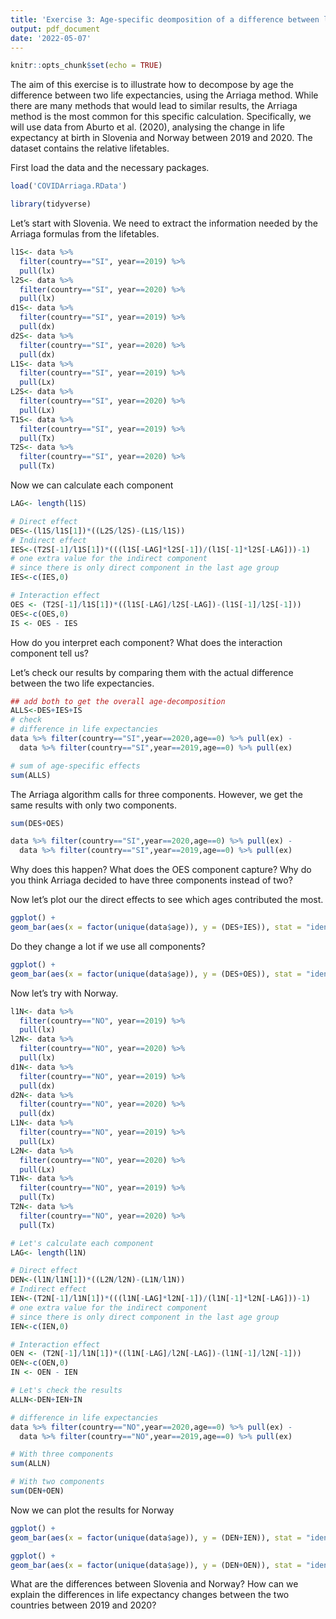 ```yaml
---
title: 'Exercise 3: Age-specific deomposition of a difference between life expectancies'
output: pdf_document
date: '2022-05-07'
---
```


```r
knitr::opts_chunk$set(echo = TRUE)
```

The aim of this exercise is to illustrate how to decompose by age the difference between two life expectancies, using the Arriaga method. While there are many methods that would lead to similar results, the Arriaga method is the most common for this specific calculation. Specifically, we will use data from Aburto et al. (2020), analysing the change in life expectancy at birth in Slovenia and Norway between 2019 and 2020. The dataset contains the relative lifetables.

First load the data and the necessary packages. 

```r
load('COVIDArriaga.RData')

library(tidyverse)
```

Let's start with Slovenia. We need to extract the information needed by the Arriaga formulas from the lifetables.

```r
l1S<- data %>%
  filter(country=="SI", year==2019) %>% 
  pull(lx)
l2S<- data %>%
  filter(country=="SI", year==2020) %>% 
  pull(lx)
d1S<- data %>%
  filter(country=="SI", year==2019) %>% 
  pull(dx)
d2S<- data %>%
  filter(country=="SI", year==2020) %>% 
  pull(dx)
L1S<- data %>%
  filter(country=="SI", year==2019) %>% 
  pull(Lx)
L2S<- data %>%
  filter(country=="SI", year==2020) %>% 
  pull(Lx)
T1S<- data %>%
  filter(country=="SI", year==2019) %>% 
  pull(Tx)
T2S<- data %>%
  filter(country=="SI", year==2020) %>% 
  pull(Tx)
```

Now we can calculate each component

```r
LAG<- length(l1S)

# Direct effect
DES<-(l1S/l1S[1])*((L2S/l2S)-(L1S/l1S))
# Indirect effect
IES<-(T2S[-1]/l1S[1])*(((l1S[-LAG]*l2S[-1])/(l1S[-1]*l2S[-LAG]))-1)
# one extra value for the indirect component
# since there is only direct component in the last age group
IES<-c(IES,0)

# Interaction effect
OES <- (T2S[-1]/l1S[1])*((l1S[-LAG]/l2S[-LAG])-(l1S[-1]/l2S[-1]))
OES<-c(OES,0)
IS <- OES - IES
```

How do you interpret each component? What does the interaction component tell us?

Let's check our results by comparing them with the actual difference between the two life expectancies.

```r
## add both to get the overall age-decomposition
ALLS<-DES+IES+IS
# check
# difference in life expectancies
data %>% filter(country=="SI",year==2020,age==0) %>% pull(ex) - 
  data %>% filter(country=="SI",year==2019,age==0) %>% pull(ex)

# sum of age-specific effects
sum(ALLS)
```

The Arriaga algorithm calls for three components. However, we get the same results  with only two components. 

```r
sum(DES+OES)

data %>% filter(country=="SI",year==2020,age==0) %>% pull(ex) - 
  data %>% filter(country=="SI",year==2019,age==0) %>% pull(ex)
```

Why does this happen? What does the OES component capture? Why do you think Arriaga decided to have three components instead of two?

Now let's plot our the direct effects to see which ages contributed the most.

```r
ggplot() +
geom_bar(aes(x = factor(unique(data$age)), y = (DES+IES)), stat = "identity")
```

Do they change a lot if we use all components?

```r
ggplot() +
geom_bar(aes(x = factor(unique(data$age)), y = (DES+OES)), stat = "identity")
```

Now let's try with Norway.

```r

l1N<- data %>%
  filter(country=="NO", year==2019) %>% 
  pull(lx)
l2N<- data %>%
  filter(country=="NO", year==2020) %>% 
  pull(lx)
d1N<- data %>%
  filter(country=="NO", year==2019) %>% 
  pull(dx)
d2N<- data %>%
  filter(country=="NO", year==2020) %>% 
  pull(dx)
L1N<- data %>%
  filter(country=="NO", year==2019) %>% 
  pull(Lx)
L2N<- data %>%
  filter(country=="NO", year==2020) %>% 
  pull(Lx)
T1N<- data %>%
  filter(country=="NO", year==2019) %>% 
  pull(Tx)
T2N<- data %>%
  filter(country=="NO", year==2020) %>% 
  pull(Tx)

# Let's calculate each component
LAG<- length(l1N)

# Direct effect
DEN<-(l1N/l1N[1])*((L2N/l2N)-(L1N/l1N))
# Indirect effect
IEN<-(T2N[-1]/l1N[1])*(((l1N[-LAG]*l2N[-1])/(l1N[-1]*l2N[-LAG]))-1)
# one extra value for the indirect component
# since there is only direct component in the last age group
IEN<-c(IEN,0)

# Interaction effect
OEN <- (T2N[-1]/l1N[1])*((l1N[-LAG]/l2N[-LAG])-(l1N[-1]/l2N[-1]))
OEN<-c(OEN,0)
IN <- OEN - IEN

# Let's check the results
ALLN<-DEN+IEN+IN

# difference in life expectancies
data %>% filter(country=="NO",year==2020,age==0) %>% pull(ex) - 
  data %>% filter(country=="NO",year==2019,age==0) %>% pull(ex)

# With three components
sum(ALLN)

# With two components
sum(DEN+OEN)
```
Now we can plot the results for Norway
```r
ggplot() +
geom_bar(aes(x = factor(unique(data$age)), y = (DEN+IEN)), stat = "identity")

ggplot() +
geom_bar(aes(x = factor(unique(data$age)), y = (DEN+OEN)), stat = "identity")
```

What are the differences between Slovenia and Norway? How can we explain the differences in life expectancy changes between the two countries between 2019 and 2020?